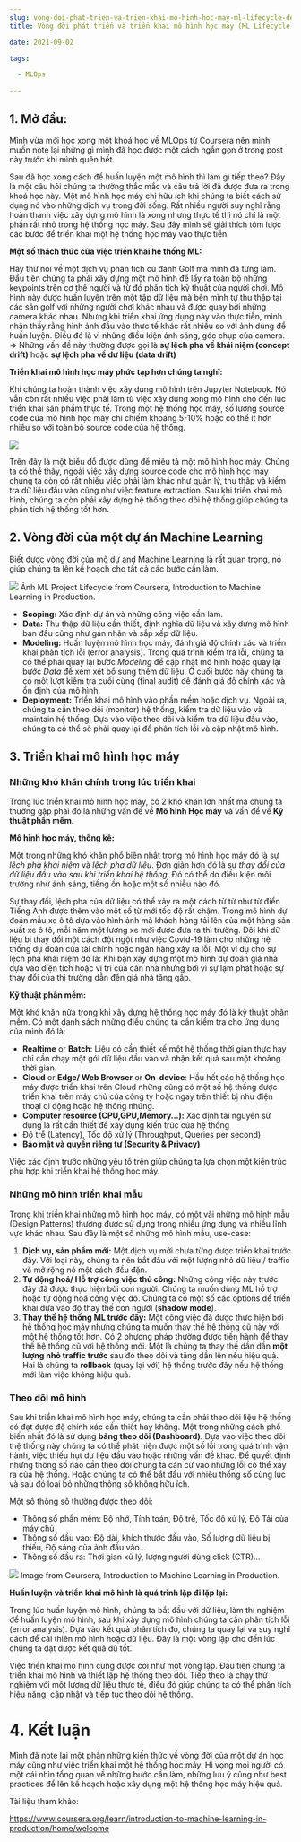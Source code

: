 ```yaml
--- 
slug: vong-doi-phat-trien-va-trien-khai-mo-hinh-hoc-may-ml-lifecycle-deployment
title: Vòng đời phát triển và triển khai mô hình học máy (ML Lifecycle & Deployment)

date: 2021-09-02

tags: 

  - MLOps

--- 
```



## 1. Mở đầu:
Mình vừa mới học xong một khoá học về MLOps từ Coursera nên mình muốn note lại những gì mình đã học được một cách ngắn gọn ở trong post này trước khi mình quên hết. 

Sau đã học xong cách để huấn luyện một mô hình thì làm gì tiếp theo? Đây là một câu hỏi chúng ta thường thắc mắc và câu trả lời đã được đưa ra trong khoá học này. Một mô hình học máy chỉ hữu ích khi chúng ta biết cách sử dụng nó vào những dịch vụ trong đời sống. Rất nhiều người suy nghĩ rằng hoàn thành việc xây dựng mô hình là xong nhưng thực tế thì nó chỉ là một phần rất nhỏ trong hệ thống học máy. Sau đây mình sẽ giải thích tóm lược các bước để triển khai một hệ thống học máy vào thực tiễn.


**Một số thách thức của việc triển khai hệ thống ML:**

Hãy thử nói về một dịch vụ phân tích cú đánh Golf mà mình đã từng làm. Đầu tiên chúng ta phải xây dựng một mô hình để lấy ra toàn bộ những keypoints trên cơ thể người và từ đó phân tích kỹ thuật của người chơi. Mô hình này được huấn luyện trên một tập dữ liệu mà bên mình tự thu thập tại các sân golf với những người chơi khác nhau và được quay bởi những camera khác nhau. Nhưng khi triển khai ứng dụng này vào thực tiễn, mình nhận thấy rằng hình ảnh đầu vào thực tế khác rất nhiều so với ảnh dùng để huấn luyện. Điều đó là vì những điều kiện ánh sáng, góc chụp của camera. => Những vấn đề này thường được gọi là **sự lệch pha về khái niệm (concept drift)** hoặc **sự lệch pha về dư liệu (data drift)** 


**Triển khai mô hình học máy phức tạp hơn chúng ta nghĩ:**

Khi chúng ta hoàn thành việc xây dụng mô hình trên Jupyter Notebook. Nó vẫn còn rất nhiều việc phải làm từ việc xây dựng xong mô hình cho đến lúc triển khai sản phẩm thực tế. Trong một hệ thống học máy, số lượng source code của mô hình học máy chỉ chiếm khoảng 5-10% hoặc có thể ít hơn nhiều so với toàn bộ source code của hệ thống.

![](Screenshot-2021-03-23-at-7.06.03-AM.png)


Trên đây là một biểu đồ được dùng để miêu tả một mô hình học máy. Chúng ta có thể thấy, ngoài việc xây dựng source code cho mô hình học máy chúng ta còn có rất nhiều việc phải làm khác như quản lý, thu thập và kiểm tra dữ liệu đầu vào cũng như việc feature extraction. Sau khi triển khai mô hình, chúng ta còn phải xây dựng hệ thống theo dõi hệ thống giúp chúng ta phần tích hệ thống tốt hơn.


## 2. Vòng đời của một dự án Machine Learning
Biết được vòng đời của mộ dự and Machine Learning là rất quan trọng, nó giúp chúng ta lên kế hoạch cho tất cả các bước cần làm.


![](FDBB6D28-9B1F-4965-9855-3AADAD52C4A1.png)
Ảnh ML Project Lifecycle from Coursera, Introduction to Machine Learning in Production.

* **Scoping:** Xác định dự án và những công việc cần làm.
* **Data:** Thu thập dữ liệu cần thiết, định nghĩa dữ liệu và xây dựng mô hình ban đầu cũng như gán nhãn và sắp xếp dữ liệu.
* **Modeling:** Huấn luyện mô hình học máy, đánh giá độ chính xác và triển khai phân tích lỗi (error analysis). Trong quá trình kiểm tra lỗi, chúng ta có thể phải quay lại bước _Modeling_ để cập nhật mô hình hoặc quay lại bước _Data_ để xem xét bổ sung thêm dữ liệu. Ở cuối bước này chúng ta có một lượt kiểm tra cuối cùng (final audit) để đánh giá độ chính xác và ổn định của mô hình.
* **Deployment:** Triển khai mô hình vào phần mềm hoặc dịch vụ. Ngoài ra, chúng ta cần theo dõi (monitor) hệ thống, kiểm tra dữ liệu vào và maintain hệ thống. Dựa vào việc theo dõi và kiểm tra dữ liệu đầu vào, chúng ta có thể sẽ phải quay lại để phân tích lỗi và cập nhật mô hình.


## 3. Triển khai mô hình học máy
### Những khó khăn chính trong lúc triển khai

Trong lúc triển khai mô hình học máy, có 2 khó khăn lớn nhất mà chúng ta thường gặp phải đó là những vấn đề về **Mô hình Học máy** và vấn đề về **Kỹ thuật phần mềm**.

**Mô hình học máy, thống kê:** 

Một trong những khó khăn phổ biến nhất trong mô hình học máy đó là sự _lệch pha khái niệm_ và _lệch pha dữ liệu_. Đơn giản hơn đó là sự  _thay đổi của dữ liệu đầu vào sau khi triển khai hệ thống_. Đó có thể do điều kiện môi trường như ánh sáng, tiếng ồn hoặc một số nhiễu nào đó.

Sự thay đổi, lệch pha của dữ liệu có thể xảy ra một cách từ từ như từ điển Tiếng Anh được thêm vào một số từ mới tốc độ rất chậm. Trong mô hình dự đoán mẫu xe ô tô dựa vào hình ảnh mà khách hàng tải lên của một hàng sản xuất xe ô tô, mỗi năm một lượng xe mới được đưa ra thì trường. Đôi khi dữ liệu bị thay đổi một cách đột ngột như việc Covid-19 làm cho những hệ thống dự đoán của tài chính hoặc ngân hàng xảy ra lỗi.
Một ví dụ cho sự lệch pha khái niệm đó là: Khi bạn xây dựng một mô hình dự đoán giá nhà dựa vào diện tích hoặc vị trí của căn nhà nhưng bởi vì sự lạm phát hoặc sự thay đổi của thị trường dẫn đến giá nhà tăng gấp.


**Kỹ thuật phần mềm:**

Một khó khăn nữa trong khi xây dựng hệ thống học máy đó là kỹ thuật phần mềm. Có một danh sách những điều chúng ta cần kiểm tra cho ứng dụng của mình đó là:
* **Realtime** or **Batch**: Liệu có cần thiết kế một hệ thống thời gian thực hay chỉ cần chạy một gói dữ liệu đầu vào và nhận kết quả sau một khoảng thời gian.
* **Cloud** or **Edge/ Web Browser** or **On-device**: Hầu hết các hệ thống học máy được triển khai trên Cloud những cũng có một số hệ thống được triển khai trên máy chủ của công ty hoặc ngay trên thiết bị như điện thoại di động hoặc hệ thống nhúng. 
* **Computer resource (CPU,GPU,Memory…):** Xác định tài nguyên sử dụng là rất cần thiết để xây dụng kiến trúc của hệ thống
* Độ trễ (Latency), Tốc độ xử lý (Throughput, Queries per second)
* **Bảo mật và quyền riêng tư (Security & Privacy)** 

Việc xác định trước những yếu tố trên giúp chúng ta lựa chọn một kiến trúc phù hợp khi triển khai hệ thống học máy.

### Những mô hình triển khai mẫu

Trong khi triển khai những mô hình học máy, có một vãi những mô hình mẫu (Design Patterns) thường được sử dụng trong nhiều ứng dụng và nhiều lĩnh vực khác nhau. Sau đây là một số những mô hình mẫu, use-case:
1. **Dịch vụ, sản phẩm mới:** Một dịch vụ mới chưa từng được triển khai trước đây. Với loại này, chúng ta nên bắt đầu với một lượng nhỏ dữ liệu / traffic và mở rộng nó một cách đều đặn.
2. **Tự động hoá/ Hỗ trợ công việc thủ công:**  Những công việc này trước đây đã được thực hiện bởi con người. Chúng ta muốn dùng ML hỗ trợ hoặc tự động hoá công việc đó. Chúng ta có một số các options để triển khai dựa vào độ thay thế con người (**shadow mode**).
3. **Thay thế hệ thống ML trước đây:** Một công việc đã được thực hiện bởi hệ thống học máy nhưng chúng ta muốn thay thế hệ thống cũ này với một hệ thống tốt hơn. Có 2 phương pháp thường được tiến hành để thay thế hệ thống cũ với hệ thống mới. Một là chúng ta thay thế dần dần **một lượng nhỏ traffic trước** sau đó theo dõi và tăng dần lên nếu hiệu quả. Hai là chúng ta **rollback** (quay lại với) hệ thống trước đây nếu hệ thống mới làm việc không hiệu quả. 


### Theo dõi mô hình

Sau khi triển khai mô hình học máy, chúng ta cần phải theo dõi liệu hệ thống có đạt được độ chính xác cần thiết hay không. Một trong những cách phổ biến nhất đó là sử dụng **bảng theo dõi (Dashboard)**. Dựa vào việc theo dõi thệ thống này chúng ta có thể phát hiện được một số lỗi trong quá trình vận hành, việc thiếu hụt dư liệu đầu vào hoặc những vấn đề khác. Để quyết định những thông số nào cần theo dõi chúng ta căn cứ vào những lỗi có thể xảy ra của hệ thống. Hoặc chúng ta có thể bắt đầu với nhiều thống số cùng lúc và sau đó loại bỏ những thông số không hữu ích. 

Một số thông số thường được theo dõi:
* Thông số phần mềm: Bộ nhớ, Tính toán, Độ trễ, Tốc độ xử lý, Độ Tải của máy chủ
* Thông số đầu vào: Độ dài, khích thước đầu vào, Số lượng dữ liệu bị thiếu, Độ sáng của ảnh đầu vào…
* Thông số đầu ra: Thời gian xử lý, lượng người dùng click (CTR)…


![](37848157-89A8-42D9-A73B-45938E0EB0FD.png)
Image from Coursera, Introduction to Machine Learning in Production.

**Huấn luyện và triển khai mô hình là quá trình lặp đi lặp lại:** 

Trong lúc huấn luyện mô hình, chúng ta bắt đầu với dữ liệu, làm thí nghiệm để huấn luyện mô hình, sau khi xây dựng mô hình chúng ta cần phân tích lỗi (error analysis). Dựa vào kết quả phân tích đo, chúng ta quay lại và suy nghĩ cách để cải thiên mô hình hoặc dữ liệu. Đây là một vòng lặp cho đến lúc chúng ta đạt được kết quả đủ tốt.

Việc triển khai mô hình cũng được coi như một vòng lặp. Đầu tiên chúng ta triển khai mô hình và thiết lập hệ thống theo dõi. Tiếp theo là chạy thử nghiệm với một lượng dữ liệu thực tế, điều đó giúp chúng ta có thể phân tích hiệu năng, cập nhật và tiếp tục theo dõi hệ thống.  


# 4. Kết luận
Mình đã note lại một phần những kiến thức về vòng đời của một dự án học máy cũng như việc triển khai một hệ thống học máy. Hi vọng mọi người có một cái nhìn tổng quan về những bước cần làm, những lưu ý cũng như best practices để lên kế hoạch hoặc xây dụng một hệ thống học máy hiệu quả.


Tài liệu tham khảo:


https://www.coursera.org/learn/introduction-to-machine-learning-in-production/home/welcome
